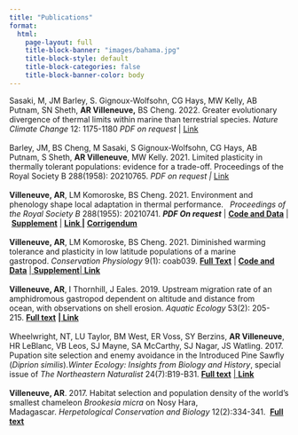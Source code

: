 ```yaml
---
title: "Publications"
format:
  html:
    page-layout: full
    title-block-banner: "images/bahama.jpg"
    title-block-style: default
    title-block-categories: false
    title-block-banner-color: body
---
```


Sasaki, M, JM Barley, S. Gignoux-Wolfsohn, CG Hays, MW Kelly, AB Putnam, SN Sheth, **AR Villeneuve,** BS Cheng. 2022. Greater evolutionary divergence of thermal limits within marine than terrestrial species. *Nature Climate Change* 12: 1175-1180 *PDF on request* \| [Link](https://www.nature.com/articles/s41558-022-01534-y)\
**\
**Barley, JM, BS Cheng, M Sasaki, S Gignoux-Wolfsohn, CG Hays, AB Putnam, S Sheth, **AR Villeneuve**, MW Kelly. 2021. Limited plasticity in thermally tolerant populations: evidence for a trade-off. Proceedings of the Royal Society B 288(1958): 20210765. *PDF on request \|* [Link](https://pubmed.ncbi.nlm.nih.gov/34493077/)\
\
**​Villeneuve, AR**, LM Komoroske, BS Cheng. 2021. Environment and phenology shape local adaptation in thermal performance.   *Proceedings of the Royal Society B* 288(1955): 20210741. [***​***]{.underline}***PDF On request*** \| [[**Code and Data**]{.underline}](https://datadryad.org/stash/dataset/doi:10.5061/dryad.1c59zw3vv) \| [[**Supplement**]{.underline}](https://rs.figshare.com/articles/journal_contribution/Supplementary_Materials_from_Environment_and_phenology_shape_local_adaptation_in_thermal_performance/14992747) [\|]{.underline} [[**Link \|**]{.underline}](https://royalsocietypublishing.org/doi/abs/10.1098/rspb.2021.0741) [[**Corrigendum**]{.underline}](https://royalsocietypublishing.org/doi/10.1098/rspb.2021.2554)\
\
**Villeneuve, AR**, LM Komoroske, BS Cheng. 2021. Diminished warming tolerance and plasticity in low latitude populations of a marine gastropod. *Conservation Physiology* 9(1): coab039. [**Full Text**](https://villesci.weebly.com/uploads/1/2/3/6/123660066/villeneuve_2021_conphys.pdf) \| [[**Code and Data**]{.underline}](https://zenodo.org/record/4644201#.YQF3845Kg2w) [\| [**Supplement**](https://villesci.weebly.com/uploads/1/2/3/6/123660066/villeneuve_lt50_ms_supplementary_4_15_coab039.docx)\| [**Link**](https://academic.oup.com/conphys/article/9/1/coab039/6297054)]{.underline}\
\
**Villeneuve, AR**, I Thornhill, J Eales. 2019*.* Upstream migration rate of an amphidromous gastropod dependent on altitude and distance from ocean, with observations on shell erosion. *Aquatic Ecology* 53(2): 205-215. [**Full text**](https://villesci.weebly.com/uploads/1/2/3/6/123660066/villeneuve2019_article_upstreammigrationandaltitudina.pdf) **\|[ Link](https://link.springer.com/article/10.1007/s10452-019-09683-7)**\
[**​**](https://villesci.weebly.com/uploads/1/2/3/6/123660066/villeneuve2019_article_upstreammigrationandaltitudina.pdf)\
Wheelwright, NT, LU Taylor, BM West, ER Voss, SY Berzins, **AR Villeneuve**, HR LeBlanc, VB Leos, SJ Mayne, SA McCarthy, SJ Nagar, JS Watling. 2017. Pupation site selection and enemy avoidance in the Introduced Pine Sawfly (*Diprion similis*).*Winter Ecology: Insights from Biology and History*, special issue of *The Northeastern Naturalist* 24(7):B19-B31. [[**Full text**]{.underline}](https://villesci.weebly.com/uploads/1/2/3/6/123660066/wheelwrightelalnenat17__2_.pdf) [\| [**Link**](https://bioone.org/journals/northeastern-naturalist/volume-24/issue-sp7/045.024.s705/Pupation-Site-Selection-and-Enemy-Avoidance-in-the-Introduced-Pine/10.1656/045.024.s705.full)]{.underline}\
 \
**Villeneuve, AR**. 2017. Habitat selection and population density of the world's smallest chameleon *Brookesia micra* on Nosy Hara, Madagascar. *Herpetological Conservation and Biology* 12(2):334-341.  [[**Full text**]{.underline}](https://villesci.weebly.com/uploads/1/2/3/6/123660066/villeneuve2017brookesiafinal.pdf)
